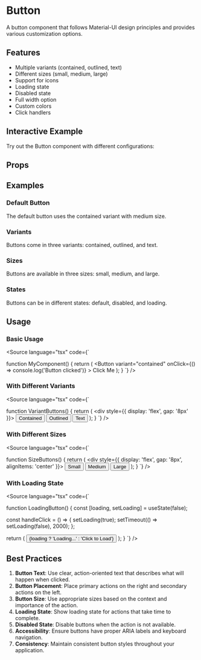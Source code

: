 
<Meta of={ButtonStories} />

# Button

A button component that follows Material-UI design principles and provides various customization options.

## Features

- Multiple variants (contained, outlined, text)
- Different sizes (small, medium, large)
- Support for icons
- Loading state
- Disabled state
- Full width option
- Custom colors
- Click handlers

## Interactive Example

Try out the Button component with different configurations:

<Primary />

## Props

<Controls />

## Examples

### Default Button

The default button uses the contained variant with medium size.

<Story of={ButtonStories.Default} />

### Variants

Buttons come in three variants: contained, outlined, and text.

<Story of={ButtonStories.Variants} />

### Sizes

Buttons are available in three sizes: small, medium, and large.

<Story of={ButtonStories.Sizes} />

### States

Buttons can be in different states: default, disabled, and loading.

<Story of={ButtonStories.States} />

## Usage

### Basic Usage

<Source
  language="tsx"
  code={`

function MyComponent() {
  return (
    <Button
      variant="contained"
      onClick={() => console.log('Button clicked')}
    >
      Click Me
    </Button>
  );
}
  `}
/>

### With Different Variants

<Source
  language="tsx"
  code={`

function VariantButtons() {
  return (
    <div style={{ display: 'flex', gap: '8px' }}>
      <Button variant="contained">Contained</Button>
      <Button variant="outlined">Outlined</Button>
      <Button variant="text">Text</Button>
    </div>
  );
}
  `}
/>

### With Different Sizes

<Source
  language="tsx"
  code={`

function SizeButtons() {
  return (
    <div style={{ display: 'flex', gap: '8px', alignItems: 'center' }}>
      <Button size="small">Small</Button>
      <Button size="medium">Medium</Button>
      <Button size="large">Large</Button>
    </div>
  );
}
  `}
/>

### With Loading State

<Source
  language="tsx"
  code={`

function LoadingButton() {
  const [loading, setLoading] = useState(false);

  const handleClick = () => {
    setLoading(true);
    setTimeout(() => setLoading(false), 2000);
  };

  return (
    <Button
      loading={loading}
      onClick={handleClick}
    >
      {loading ? 'Loading...' : 'Click to Load'}
    </Button>
  );
}
  `}
/>

## Best Practices

1. **Button Text**: Use clear, action-oriented text that describes what will happen when clicked.
2. **Button Placement**: Place primary actions on the right and secondary actions on the left.
3. **Button Size**: Use appropriate sizes based on the context and importance of the action.
4. **Loading State**: Show loading state for actions that take time to complete.
5. **Disabled State**: Disable buttons when the action is not available.
6. **Accessibility**: Ensure buttons have proper ARIA labels and keyboard navigation.
7. **Consistency**: Maintain consistent button styles throughout your application. 